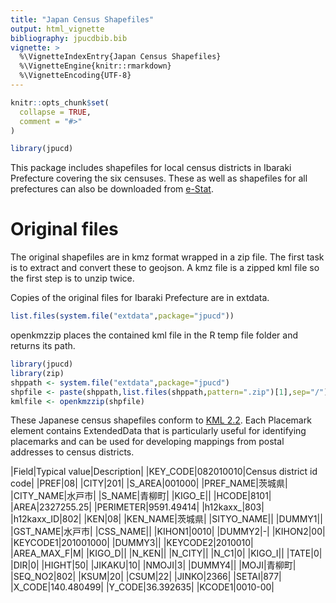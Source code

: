 ```yaml
---
title: "Japan Census Shapefiles"
output: html_vignette
bibliography: jpucdbib.bib
vignette: >
  %\VignetteIndexEntry{Japan Census Shapefiles}
  %\VignetteEngine{knitr::rmarkdown}
  %\VignetteEncoding{UTF-8}
---
```


```r
knitr::opts_chunk$set(
  collapse = TRUE,
  comment = "#>"
)
```

```r
library(jpucd)
```
This package includes shapefiles for local census districts in Ibaraki Prefecture covering 
    the six censuses. These as well as shapefiles for all prefectures can also be downloaded from 
    [e-Stat](https://www.e-stat.go.jp/gis/statmap-search?page=1&type=2&aggregateUnitForBoundary=A&toukeiCode=00200521).

# Original files

The original shapefiles are in kmz format wrapped in a zip file. The first task is to extract and 
    convert these to geojson. A kmz file is a zipped kml file so the first step is to unzip twice.

Copies of the original files for Ibaraki Prefecture are in extdata.
```r
list.files(system.file("extdata",package="jpucd"))
```
openkmzzip places the contained kml file in the R temp file folder and returns its path.

```r
library(jpucd)
library(zip)
shppath <- system.file("extdata",package="jpucd")
shpfile <- paste(shppath,list.files(shppath,pattern=".zip")[1],sep="/")
kmlfile <- openkmzzip(shpfile)
```

These Japanese census shapefiles conform to [KML 2.2](http://www.opengis.net/kml/2.2). Each Placemark element 
    contains ExtendedData that is particularly useful for identifying placemarks and can be used 
    for developing mappings from postal addresses to census districts.

|Field|Typical value|Description|
|KEY_CODE|082010010|Census district id code|
|PREF|08|
|CITY|201|
|S_AREA|001000|
|PREF_NAME|茨城県|
|CITY_NAME|水戸市|
|S_NAME|青柳町|
|KIGO_E||
|HCODE|8101|
|AREA|2327255.25|
|PERIMETER|9591.49414|
|h12kaxx_|803|
|h12kaxx_ID|802|
|KEN|08|
|KEN_NAME|茨城県|
|SITYO_NAME||
|DUMMY1||
|GST_NAME|水戸市|
|CSS_NAME||
|KIHON1|0010|
|DUMMY2|-|
|KIHON2|00|
|KEYCODE1|201001000|
|DUMMY3||
|KEYCODE2|2010010|
|AREA_MAX_F|M|
|KIGO_D||
|N_KEN||
|N_CITY||
|N_C1|0|
|KIGO_I||
|TATE|0|
|DIR|0|
|HIGHT|50|
|JIKAKU|10|
|NMOJI|3|
|DUMMY4||
|MOJI|青柳町|
|SEQ_NO2|802|
|KSUM|20|
|CSUM|22|
|JINKO|2366|
|SETAI|877|
|X_CODE|140.480499|
|Y_CODE|36.392635|
|KCODE1|0010-00|
